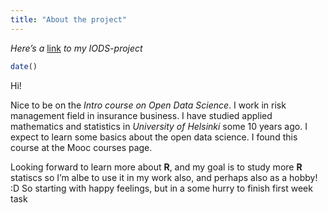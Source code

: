 ```yaml
---
title: "About the project"
---
```

*Here's a* [link](https://github.com/keskitu/IODS-project) *to my IODS-project*

```r
date()
```

Hi!

Nice to be on the *Intro course on Open Data Science*. I work in risk 
management field in insurance business. I have studied applied 
mathematics and statistics in *University of Helsinki* some 10 years ago. 
I expect to learn some basics about the open data science. 
I found this course at the Mooc courses page. 

Looking forward to learn more about **R**, and my goal is to study
more **R** statiscs so I'm albe to use it in my work also, and perhaps also as a
hobby! :D So starting with happy feelings, but in a some hurry to finish first
week task